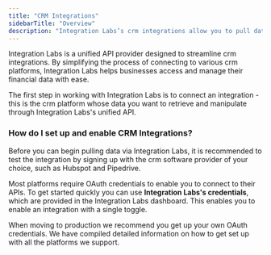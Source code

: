 ```yaml
---
title: "CRM Integrations"
sidebarTitle: "Overview"
description: "Integration Labs’s crm integrations allow you to pull data directly from your customer’s crm software in real-time."
---
```


Integration Labs is a unified API provider designed to streamline crm integrations. By simplifying the process of connecting to various crm platforms, Integration Labs helps businesses access and manage their financial data with ease.

The first step in working with Integration Labs is to connect an integration - this is the crm platform whose data you want to retrieve and manipulate through Integration Labs's unified API.

### How do I set up and enable CRM Integrations?

Before you can begin pulling data via Integration Labs, it is recommended to test the integration by signing up with the crm software provider of your choice, such as Hubspot and Pipedrive.

Most platforms require OAuth credentials to enable you to connect to their APIs. To get started quickly you can use **Integration Labs's credentials**, which are provided in the Integration Labs dashboard. This enables you to enable an integration with a single toggle.

When moving to production we recommend you get up your own OAuth credentials. We have compiled detailed information on how to get set up with all the platforms we support.
